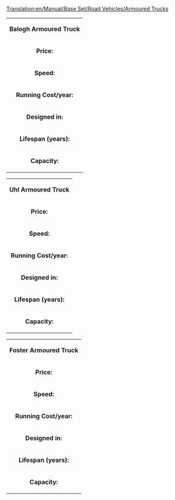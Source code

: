 [[Translation:en/Manual/Base Set/Road Vehicles/Armoured Trucks]]
{|
| colspan=2 align=center| '''Balogh Armoured Truck'''
|-
| '''Price:'''|| £5,945 ($11,890) 
|-
| '''Speed:''' || 30 mph (48 km/h)
|-
| '''Running Cost/year:'''||£421 ($842)
|-
| '''Designed in:'''||1936
|-
| '''Lifespan (years):'''||15
|-
| '''Capacity:'''||12 bags of valuables
|}

{|
| colspan=2 align=center| '''Uhl Armoured Truck'''
|-
| '''Price:'''|| £6,970 ($13,940) 
|-
| '''Speed:''' || 55 mph (88 km/h)
|-
| '''Running Cost/year:'''||£787 ($1,574)
|-
| '''Designed in:'''||1981
|-
| '''Lifespan (years):'''||15
|-
| '''Capacity:'''||15 bags of valuables
|}

{|
| colspan=2 align=center| '''Foster Armoured Truck'''
|-
| '''Price:'''|| £7,380 ($14,760) 
|-
| '''Speed:''' || 70 mph (112 km/h)
|-
| '''Running Cost/year:'''||£1,125 ($2,250)
|-
| '''Designed in:'''||2012
|-
| '''Lifespan (years):'''||15
|-
| '''Capacity:'''||16 bags of valuables
|}